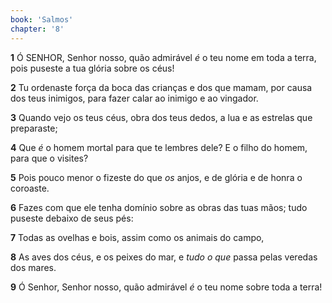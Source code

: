 ```yaml
---
book: 'Salmos'
chapter: '8'
---
```


**1** Ó SENHOR, Senhor nosso, quão admirável _é_ o teu nome em toda a terra, pois puseste a tua glória sobre os céus!

**2** Tu ordenaste força da boca das crianças e dos que mamam, por causa dos teus inimigos, para fazer calar ao inimigo e ao vingador.

**3** Quando vejo os teus céus, obra dos teus dedos, a lua e as estrelas que preparaste;

**4** Que _é_ o homem mortal para que te lembres dele? E o filho do homem, para que o visites?

**5** Pois pouco menor o fizeste do que _os_ anjos, e de glória e de honra o coroaste.

**6** Fazes com que ele tenha domínio sobre as obras das tuas mãos; tudo puseste debaixo de seus pés:

**7** Todas as ovelhas e bois, assim como os animais do campo,

**8** As aves dos céus, e os peixes do mar, e _tudo o que_ passa pelas veredas dos mares.

**9** Ó Senhor, Senhor nosso, quão admirável _é_ o teu nome sobre toda a terra!
